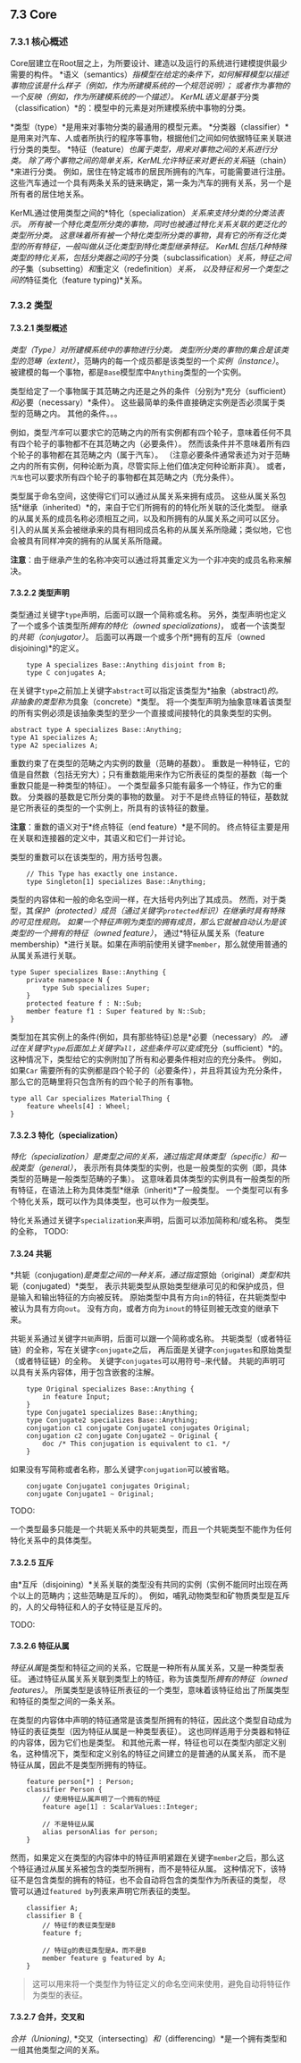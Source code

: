 ## 7.3 Core

### 7.3.1 核心概述
Core层建立在Root层之上，为所要设计、建造以及运行的系统进行建模提供最少需要的构件。
*语义（semantics）*指模型在给定的条件下，如何解释模型以描述事物应该是什么样子（例如，作为所建模系统的一个规范说明）；
或者作为事物的一个反映（例如，作为所建模系统的一个描述）。
KerML语义是基于*分类（classification）*的：模型中的元素是对所建模系统中事物的分类。

*类型（type）*是用来对事物分类的最通用的模型元素。
*分类器（classifier）*是用来对汽车、人或者所执行的程序等事物，根据他们之间如何依据特征来关联进行分类的类型。
*特征（feature）*也属于类型，用来对事物之间的关系进行分类。
除了两个事物之间的简单关系，KerML允许特征来对更长的关系*链（chain）*来进行分类。
例如，居住在特定城市的居民所拥有的汽车，可能需要进行注册。
这些汽车通过一个具有两条关系的链来确定，第一条为汽车的拥有关系，另一个是所有者的居住地关系。

KerML通过使用类型之间的*特化（specialization）*关系来支持分类的分类法表示。
所有被一个特化类型所分类的事物，同时也被通过特化关系关联的更泛化的类型所分类。
这意味着所有被一个特化类型所分类的事物，具有它的所有泛化类型的所有特征，一般叫做从泛化类型到特化类型继承特征。
KerML包括几种特殊类型的特化关系，包括分类器之间的*子分类（subclassification）*关系，特征之间的*子集（subsetting）*和*重定义（redefinition）*关系， 
以及特征和另一个类型之间的*特征类化（feature typing)*关系。

### 7.3.2 类型 
#### 7.3.2.1 类型概述

*类型（Type）*对所建模系统中的事物进行分类。
类型所分类的事物的集合是该类型的*范畴（extent）*，范畴内的每一个成员都是该类型的一个*实例（instance）*。
被建模的每一个事物，都是`Base`模型库中`Anything`类型的一个实例。

类型给定了一个事物属于其范畴之内还是之外的条件（分别为*充分（sufficient）*和*必要（necessary）*条件）。
这些最简单的条件直接确定实例是否必须属于类型的范畴之内。
其他的条件。。。

例如，类型*汽车*可以要求它的范畴之内的所有实例都有四个轮子，意味着任何不具有四个轮子的事物都不在其范畴之内（必要条件）。
然而该条件并不意味着所有四个轮子的事物都在其范畴之内（属于汽车）。
（注意必要条件通常表述为对于范畴之内的所有实例，何种论断为真，尽管实际上他们值决定何种论断非真）。
或者，`汽车`也可以要求所有四个轮子的事物都在其范畴之内（充分条件）。

类型属于命名空间，这使得它们可以通过从属关系来拥有成员。
这些从属关系包括*继承（inherited）*的，来自于它们所拥有的的特化所关联的泛化类型。
继承的从属关系的成员名称必须相互之间，以及和所拥有的从属关系之间可以区分。
引入的从属关系会被继承来的具有相同成员名称的从属关系所隐藏；类似地，它也会被具有同样冲突的拥有的从属关系所隐藏。

**注意**：由于继承产生的名称冲突可以通过将其重定义为一个非冲突的成员名称来解决。

#### 7.3.2.2 类型声明

类型通过关键字`type`声明，后面可以跟一个简称或名称。
另外，类型声明也定义了一个或多个该类型所*拥有的特化（owned specializations)*，
或者一个该类型的*共轭（conjugator）*。 
后面可以再跟一个或多个所*拥有的互斥（owned disjoining)*的定义。

```sysml
    type A specializes Base::Anything disjoint from B;
    type C conjugates A;
```

在关键字`type`之前加上关键字`abstract`可以指定该类型为*抽象（abstract)*的。 
非抽象的类型称为*具象（concrete）*类型。
将一个类型声明为抽象意味着该类型的所有实例必须是该抽象类型的至少一个直接或间接特化的具象类型的实例。

```sysml
abstract type A specializes Base::Anything;
type A1 specializes A;
type A2 specializes A;
```

重数约束了在类型的范畴之内实例的数量（范畴的基数）。
重数是一种特征，它的值是自然数（包括无穷大）；只有重数能用来作为它所表征的类型的基数（每一个重数只能是一种类型的特征）。
一个类型最多只能有最多一个特征，作为它的重数。
分类器的基数是它所分类的事物的数量。
对于不是终点特征的特征，基数就是它所表征的类型的一个实例上，所具有的该特征的数量。

**注意**：重数的语义对于*终点特征（end feature）*是不同的。
终点特征主要是用在关联和连接器的定义中，其语义和它们一并讨论。

类型的重数可以在该类型的，用方括号包裹。
```sysml
    // This Type has exactly one instance.
    type Singleton[1] specializes Base::Anything;
```

类型的内容体和一般的命名空间一样，在大括号内列出了其成员。
然而，对于类型，其*保护（protected）*成员（通过关键字`protected`标识）在继承时具有特殊的可见性规则。
如果一个特征声明为类型的拥有成员，那么它就被自动认为是该类型的一个*拥有的特征（owned feature）*， 
通过*特征从属关系（feature membership）*进行关联。如果在声明前使用关键字`member`，那么就使用普通的从属关系进行关联。

```sysml
type Super specializes Base::Anything {
    private namespace N {
        type Sub specializes Super;
    }
    protected feature f : N::Sub;
    member feature f1 : Super featured by N::Sub;
}
```

类型加在其实例上的条件(例如，具有那些特征)总是*必要（necessary）*的。
通过在关键字`type`后面加上关键字`all`，这些条件可以变成*充分（sufficient）*的。 
这种情况下，类型给它的实例附加了所有和必要条件相对应的充分条件。
例如，如果`Car` 需要所有的实例都是四个轮子的（必要条件），并且将其设为充分条件，那么它的范畴里将只包含所有的四个轮子的所有事物。

```sysml
type all Car specializes MaterialThing {
    feature wheels[4] : Wheel;
}
```

#### 7.3.2.3 特化（specialization）
*特化（specialization）*是类型之间的关系，通过指定*具体类型（specific）*和*一般类型（general）*，
表示所有具体类型的实例，也是一般类型的实例（即，具体类型的范畴是一般类型范畴的子集）。
这意味着具体类型的实例具有一般类型的所有特征，在语法上称为具体类型*继承（inherit)*了一般类型。
一个类型可以有多个特化关系，既可以作为具体类型，也可以作为一般类型。

特化关系通过关键字`specialization`来声明，后面可以添加简称和/或名称。
类型的全称，
TODO:

#### 7.3.24 共轭

*共轭（conjugation)*是类型之间的一种关系，通过指定*原始（original）*类型和*共轭（conjugated）*类型，
表示共轭类型从原始类型继承可见的和保护成员，但是输入和输出特征的方向被反转。
原始类型中具有方向`in`的特征，在共轭类型中被认为具有方向`out`。
没有方向，或者方向为`inout`的特征则被无改变的继承下来。

共轭关系通过关键字`共轭`声明，后面可以跟一个简称或名称。
共轭类型（或者特征链）的全称，写在关键字`conjugate`之后，
再后面是关键字`conjugates`和原始类型（或者特征链）的全称。
关键字`conjugates`可以用符号`~`来代替。
共轭的声明可以具有关系内容体，用于包含嵌套的注解。

```sysml
    type Original specializes Base::Anything {
        in feature Input;
    }
    type Conjugate1 specializes Base::Anything;
    type Conjugate2 specializes Base::Anything;
    conjugation c1 conjugate Conjugate1 conjugates Original;
    conjugation c2 conjugate Conjugate2 ~ Original {
        doc /* This conjugation is equivalent to c1. */
    }
```

如果没有写简称或者名称，那么关键字`conjugation`可以被省略。
```sysml
    conjugate Conjugate1 conjugates Original;
    conjugate Conjugate1 ~ Original;
```

TODO:

一个类型最多只能是一个共轭关系中的共轭类型，而且一个共轭类型不能作为任何特化关系中的具体类型。

#### 7.3.2.5 互斥

由*互斥（disjoining）*关系关联的类型没有共同的实例（实例不能同时出现在两个以上的范畴内；这些范畴是互斥的）。
例如，哺乳动物类型和矿物质类型是互斥的，人的父母特征和人的子女特征是互斥的。

TODO:

#### 7.3.2.6 特征从属

*特征从属*是类型和特征之间的关系，它既是一种所有从属关系，又是一种类型表征。
通过特征从属关系关联到类型上的特征，称为该类型所*拥有的特征（owned features）*。
所属类型是该特征所表征的一个类型，意味着该特征给出了所属类型和特征的类型之间的一条关系。

在类型的内容体中声明的特征通常是该类型所拥有的特征，因此这个类型自动成为特征的表征类型（因为特征从属是一种类型表征）。
这也同样适用于分类器和特征的内容体，因为它们也是类型。
和其他元素一样，特征也可以在类型内部定义别名，这种情况下，类型和定义别名的特征之间建立的是普通的从属关系，
而不是特征从属，因此不是类型所拥有的特征。

```sysml
    feature person[*] : Person;
    classifier Person {
        // 使用特征从属声明了一个拥有的特征
        feature age[1] : ScalarValues::Integer;

        // 不是特征从属
        alias personAlias for person;
    }
```

然而，如果定义在类型的内容体中的特征声明紧跟在关键字`member`之后，那么这个特征通过从属关系被包含的类型所拥有，而不是特征从属。
这种情况下，该特征不是包含类型的拥有的特征，也不会自动将包含的类型作为所表征的类型，
尽管可以通过`featured by`列表来声明它所表征的类型。

```sysml
    classifier A;
    classifier B {
        // 特征f的表征类型是B
        feature f;

        // 特征g的表征类型是A，而不是B
        member feature g featured by A;
    }
```

> 这可以用来将一个类型作为特征定义的命名空间来使用，避免自动将特征作为类型的表征。


#### 7.3.2.7 合并，交叉和

*合并（Unioning)*, *交叉（intersecting）*和*（differencing）*是一个拥有类型和一组其他类型之间的关系。

    